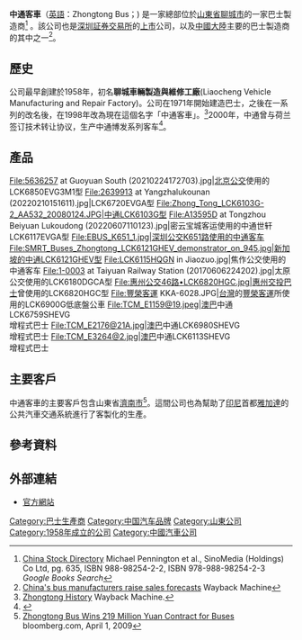 {{擴充|time=2016-09-17T18:47:39+00:00}}
'''中通客車'''（[[英語|英語]]：Zhongtong Bus；{{Szse|000957}}) 是一家總部位於[[山東省|山東省]][[聊城市|聊城市]]的一家巴士製造商<ref>[http://books.google.com/books?id=kHdJn_LPHB8C&lpg=PT734&dq=Zhongtong%20Bus&pg=PT734#v=onepage&q=Zhongtong%20Bus&f=false China Stock Directory] {{Wayback|url=http://books.google.com/books?id=kHdJn_LPHB8C&lpg=PT734&dq=Zhongtong%20Bus&pg=PT734#v=onepage&q=Zhongtong%20Bus&f=false |date=20140513070601 }} Michael Pennington et al., SinoMedia (Holdings) Co Ltd, pg. 635, ISBN 988-98254-2-2, ISBN 978-988-98254-2-3
''Google Books Search''</ref> 。該公司也是[[深圳証券交易所|深圳証券交易所]]的[[上市|上市]]公司，以及[[中國大陸|中國大陸]]主要的巴士製造商的其中之一<ref>[http://english.mofcom.gov.cn/aarticle/newsrelease/commonnews/200703/20070304455301.html China's bus manufacturers raise sales forecasts] {{Wayback|url=http://english.mofcom.gov.cn/aarticle/newsrelease/commonnews/200703/20070304455301.html |date=20110604013312 }}Wayback Machine</ref>。

== 歷史 ==
公司最早創建於1958年，初名'''聊城車輛製造與維修工廠'''(Liaocheng Vehicle Manufacturing and Repair Factory)。公司在1971年開始建造巴士，之後在一系列的改名後，在1998年改為現在這個名字「中通客車」。<ref name="hist">[http://www.zhongtong.com/enzt/about_ztzl.aspx Zhongtong History] {{Wayback|url=http://www.zhongtong.com/enzt/about_ztzl.aspx |date=20091125174032 }}Wayback Machine<span>.</span></ref>2000年，中通曾与荷兰{{link-en|博发|VDL Bova}}签订技术转让协议，生产中通博发系列客车<ref>{{cite news|url=http://money.163.com/editor/010626/010626_51450.html|title=“中通控股”投产新型豪华客车“中通博发”下线|publisher=五洲传媒网|date=2001-06-26|accessdate=2019-11-24|archive-date=2020-11-16|archive-url=https://web.archive.org/web/20201116040620/http://money.163.com/editor/010626/010626_51450.html|dead-url=no}}</ref>。

== 產品 ==
<gallery>
File:5636257 at Guoyuan South (20210224172703).jpg|[[北京公交|北京公交]]使用的LCK6850EVG3M1型
File:2639913 at Yangzhalukounan (20220210151611).jpg|LCK6720EVGA型
File:Zhong_Tong_LCK6103G-2_AA532_20080124.JPG|中通LCK6103G型
File:A13595D at Tongzhou Beiyuan Lukoudong (20220607110123).jpg|密云宝城客运使用的中通世轩LCK6117EVGA型
File:EBUS_K651_1.jpg|深圳公交K651路使用的中通客车
File:SMRT_Buses_Zhongtong_LCK6121GHEV_demonstrator_on_945.jpg|新加坡的中通LCK6121GHEV型
File:LCK6115HQGN in Jiaozuo.jpg|焦作公交使用的中通客车
File:1-0003 at Taiyuan Railway Station (20170606224202).jpg|太原公交使用的LCK6180DGCA型
File:惠州公交46路•LCK6820HGC.jpg|惠州[[交投巴士|交投巴士]]曾使用的LCK6820HGC型
File:豐榮客運 KKA-6028.JPG|[[台灣|台灣]]的[[豐榮客運|豐榮客運]]所使用的LCK6900G低底盤公車
File:TCM_E1159@19.jpeg|[[澳巴|澳巴]]中通LCK6759SHEVG<br>增程式巴士
File:TCM_E2176@21A.jpg|[[澳巴|澳巴]]中通LCK6980SHEVG<br>增程式巴士
File:TCM_E3264@2.jpg|[[澳巴|澳巴]]中通LCK6113SHEVG<br>增程式巴士
</gallery>

== 主要客戶 ==
中通客車的主要客戶包含山東省[[濟南市|濟南市]]<ref>[http://www.bloomberg.com/apps/news?pid=newsarchive&sid=a3jFaWVgL.NA Zhongtong Bus Wins 219 Million Yuan Contract for Buses] {{Wayback|url=http://www.bloomberg.com/apps/news?pid=newsarchive&sid=a3jFaWVgL.NA |date=20121026082938 }} bloomberg.com, April 1, 2009</ref>。這間公司也為幫助了[[印尼|印尼]]首都[[雅加達|雅加達]]的公共汽車交通系統進行了客製化的生產。

== 參考資料 ==
{{reflist}}

== 外部連結 ==
* [http://www.zhongtongbuses.com/ 官方網站] {{Wayback|url=http://www.zhongtongbuses.com/ |date=20201102133605 }}

{{中國汽車製造業}}
{{客车制造商}}
[[Category:巴士生產商|Category:巴士生產商]]
[[Category:中国汽车品牌|Category:中国汽车品牌]]
[[Category:山東公司|Category:山東公司]]
[[Category:1958年成立的公司|Category:1958年成立的公司]]
[[Category:中國汽車公司|Category:中國汽車公司]]